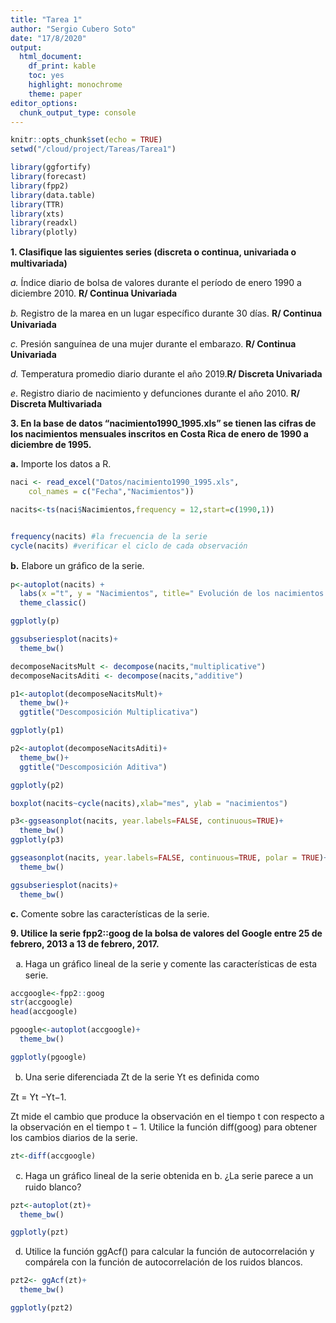 ```yaml
---
title: "Tarea 1"
author: "Sergio Cubero Soto"
date: "17/8/2020"
output:
  html_document: 
    df_print: kable
    toc: yes
    highlight: monochrome
    theme: paper
editor_options: 
  chunk_output_type: console
---
```


```r
knitr::opts_chunk$set(echo = TRUE)
setwd("/cloud/project/Tareas/Tarea1")
```


```r
library(ggfortify)
library(forecast)
library(fpp2)
library(data.table)
library(TTR)
library(xts)
library(readxl)
library(plotly)
```

**1. Clasiﬁque las siguientes series (discreta o continua, univariada o multivariada)**

*a.* Índice diario de bolsa de valores durante el período de enero 1990 a diciembre 2010. **R/ Continua Univariada**

*b.* Registro de la marea en un lugar especíﬁco durante 30 días. **R/ Continua Univariada**

*c.* Presión sanguínea de una mujer durante el embarazo. **R/ Continua Univariada**

*d.* Temperatura promedio diario durante el año 2019.**R/ Discreta Univariada**

*e*. Registro diario de nacimiento y defunciones durante el año 2010. **R/ Discreta Multivariada**

**3. En la base de datos “nacimiento1990_1995.xls” se tienen las cifras de los nacimientos mensuales inscritos en Costa Rica de enero de 1990 a diciembre de 1995.**

**a.** Importe los datos a R.

```r

naci <- read_excel("Datos/nacimiento1990_1995.xls", 
    col_names = c("Fecha","Nacimientos"))

nacits<-ts(naci$Nacimientos,frequency = 12,start=c(1990,1))


frequency(nacits) #la frecuencia de la serie
cycle(nacits) #verificar el ciclo de cada observación

```


**b.** Elabore un gráﬁco de la serie.

```r
p<-autoplot(nacits) + 
  labs(x ="t", y = "Nacimientos", title=" Evolución de los nacimientos (ene-90 a dic-1995)")+
  theme_classic()

ggplotly(p)

ggsubseriesplot(nacits)+
  theme_bw()

decomposeNacitsMult <- decompose(nacits,"multiplicative")
decomposeNacitsAditi <- decompose(nacits,"additive")

p1<-autoplot(decomposeNacitsMult)+
  theme_bw()+
  ggtitle("Descomposición Multiplicativa")

ggplotly(p1)

p2<-autoplot(decomposeNacitsAditi)+
  theme_bw()+
  ggtitle("Descomposición Aditiva")

ggplotly(p2)

boxplot(nacits~cycle(nacits),xlab="mes", ylab = "nacimientos")

p3<-ggseasonplot(nacits, year.labels=FALSE, continuous=TRUE)+
  theme_bw()
ggplotly(p3)

ggseasonplot(nacits, year.labels=FALSE, continuous=TRUE, polar = TRUE)+
  theme_bw()

ggsubseriesplot(nacits)+
  theme_bw()
```


**c.** Comente sobre las características de la serie.




**9. Utilice la serie fpp2::goog de la bolsa de valores del Google entre 25 de febrero, 2013 a 13 de febrero, 2017.**

a. Haga un gráﬁco lineal de la serie y comente las características de esta serie.

```r
accgoogle<-fpp2::goog
str(accgoogle)
head(accgoogle)

pgoogle<-autoplot(accgoogle)+
  theme_bw()

ggplotly(pgoogle)
```


b. Una serie diferenciada Zt de la serie Yt es deﬁnida como

Zt = Yt −Yt−1.

Zt mide el cambio que produce la observación en el tiempo t con respecto a la observación en el tiempo t − 1. Utilice la función diff(goog) para obtener los cambios diarios de la serie.

```r
zt<-diff(accgoogle)

```


c. Haga un gráﬁco lineal de la serie obtenida en b. ¿La serie parece a un ruido blanco?

```r
pzt<-autoplot(zt)+
  theme_bw()

ggplotly(pzt)
```


d. Utilice la función ggAcf() para calcular la función de autocorrelación y compárela con la función de autocorrelación de los ruidos blancos.


```r

pzt2<- ggAcf(zt)+
  theme_bw()

ggplotly(pzt2)
```

